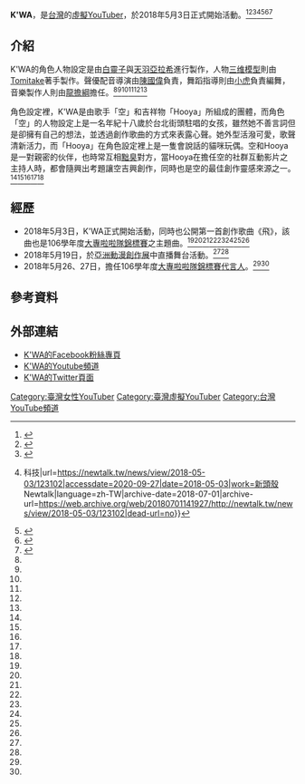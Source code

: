 
{{Infobox YouTube personality|name=K′WA|image=|image_size=|caption=|occupation=[[虛擬YouTuber|虛擬YouTuber]]、虛擬[[歌手|歌手]]、[[偶像|偶像]]|channel_url=UCyZZMKRn-mUEkPzaqa9b6bg|channel_display_name=KITSUNEKON|years_active=2018年5月3日－|genre=[[音樂|音樂]]、遊戲直播|subscribers=1.39萬人|subscriber_date=2020-12-24|views=1,019,111次|view_date=2020-12-24|stats_update=2020年09月28日}}

'''K'WA'''，是[[臺灣|台灣]]的[[虛擬YouTuber|虛擬YouTuber]]，於2018年5月3日正式開始活動。<ref name=":0">{{Cite web|title=獨家專訪KKBOX，台灣第一個華語唱跳VTuber團體是怎麼誕生的？｜數位時代|url=https://www.bnext.com.tw/article/51708/kkbox-virtual-youtuber-vtuber-kwa|accessdate=2020-09-27|date=2018-12-19|work=數位時代|archive-date=2018-12-20|archive-url=https://web.archive.org/web/20181220135626/https://www.bnext.com.tw/article/51708/kkbox-virtual-youtuber-vtuber-kwa|dead-url=no}}</ref><ref name=":1">{{Cite web|title=台灣原生虛擬YouTuber「K'WA」亮相，預告PF28公開現身|url=https://www.4gamers.com.tw/news/detail/34832/taiwan-original-virtual-youtube-kwa-is-here|accessdate=2020-09-27|last=4Gamers|work=4Gamers 官方網站|language=zh-Hant}}</ref><ref name=":2">{{Cite web|title=台灣首組華語虛擬Youtuber團體「K’WA」出道！吉祥物Hooya萌翻天|url=https://www.kkbox.com/tw/tc/column/showbiz-0-5891-1.html|accessdate=2020-09-27|work=KKBOX|language=zh-hant}}</ref><ref name=":3">{{Cite web|title=台灣首位！ 華語創作Vtuber 團體「K′WA」出道 {{!}} 科技|url=https://newtalk.tw/news/view/2018-05-03/123102|accessdate=2020-09-27|date=2018-05-03|work=新頭殼 Newtalk|language=zh-TW|archive-date=2018-07-01|archive-url=https://web.archive.org/web/20180701141927/http://newtalk.tw/news/view/2018-05-03/123102|dead-url=no}}</ref><ref name=":4">{{Cite web|title=開創華語音樂新可能！KKBOX 催生台灣首個虛擬創作歌手 K′WA|url=http://technews.tw/2018/05/03/kkbox-introducing-the-first-virtual-youtuber-kwa-in-taiwan/|accessdate=2020-09-27|work=TechNews 科技新報|language=zh-TW|archive-date=2020-11-30|archive-url=https://web.archive.org/web/20201130151119/https://technews.tw/2018/05/03/kkbox-introducing-the-first-virtual-youtuber-kwa-in-taiwan/|dead-url=no}}</ref><ref name=":5">{{Cite web|title=華語創作Vtuber團體「K'WA」正式出道！成為首位大專體育賽事虛擬代言人 :: 遊戲基地 gamebase|url=https://www.gamebase.com.tw/news/topic/99003322/|accessdate=2020-09-27|work=www.gamebase.com.tw|language=zh-tw}}</ref><ref name=":6">{{Cite web|title=美少女「空」搭配吉祥物「Hooya」台灣首個華語創作 Vtuber 團體「K’WA」正式出道|url=https://gnn.gamer.com.tw/detail.php?sn=162124|accessdate=2020-09-27|last=巴哈姆特|work=巴哈姆特電玩資訊站|archive-date=2020-11-09|archive-url=https://web.archive.org/web/20201109034917/https://gnn.gamer.com.tw/detail.php?sn=162124|dead-url=no}}</ref>

== 介紹 ==
K'WA的角色人物設定是由[[白靈子|白靈子]]與[[天羽亞拉希|天羽亞拉希]]進行製作，人物[[三维模型|三维模型]]則由[[Tomitake|Tomitake]]著手製作。聲優配音導演由[[陳國偉_(配音員)|陳國偉]]負責，舞蹈指導則由[[小虎|小虎]]負責編舞，音樂製作人則由[[龍擔綱|龍擔綱]]擔任。<ref name=":0" /><ref name=":1" /><ref name=":2" /><ref name=":3" /><ref name=":5" /><ref name=":6" />

角色設定裡，K'WA是由歌手「空」和吉祥物「Hooya」所組成的團體，而角色「空」的人物設定上是一名年紀十八歲於台北街頭駐唱的女孩，雖然她不善言詞但是卻擁有自己的想法，並透過創作歌曲的方式來表露心聲。她外型活潑可愛，歌聲清新活力，而「Hooya」在角色設定裡上是一隻會說話的貓咪玩偶。空和Hooya是一對親密的伙伴，也時常互相[[黜臭|黜臭]]對方，當Hooya在擔任空的社群互動影片之主持人時，都會隨興出考題讓空吉興創作，同時也是空的最佳創作靈感來源之一。<ref name=":0" /><ref name=":1" /><ref name=":3" /><ref name=":5" /><ref name=":6" />

== 經歷 ==

* 2018年5月3日，K'WA正式開始活動，同時也公開第一首創作歌曲《飛》，該曲也是106學年度[[大專啦啦隊錦標賽|大專啦啦隊錦標賽]]之主題曲。<ref name=":0" /><ref name=":1" /><ref name=":2" /><ref name=":2" /><ref name=":3" /><ref name=":4" /><ref name=":5" /><ref name=":6" />
* 2018年5月19日，於[[開拓動漫祭|亞洲動漫創作展]]中直播舞台活動。<ref name=":1" /><ref name=":3" />
* 2018年5月26、27日，擔任106學年度[[大專啦啦隊錦標賽|大專啦啦隊錦標賽]][[代言人|代言人]]。<ref name=":1" /><ref name=":3" />

== 參考資料 ==
<references />

== 外部連結 ==

* [https://www.facebook.com/VtuberKon/about/?ref=page_internal K'WA的Facebook粉絲專頁]
* [https://www.youtube.com/c/KWAkicknmusic?fbclid=IwAR06vYAimNnwPdbzsx0kuR6Avo0WRVXJQ8ITc1vee_PgAt6r3Z6Fike7TJI K'WA的Youtube頻道] {{Wayback|url=https://www.youtube.com/c/KWAkicknmusic?fbclid=IwAR06vYAimNnwPdbzsx0kuR6Avo0WRVXJQ8ITc1vee_PgAt6r3Z6Fike7TJI |date=20220327074640 }}
* [https://twitter.com/kwa_kon?fbclid=IwAR0y-541id3xZc3ylqAu5OOTpJquROw-qkKBlHfuFM8dRnzUyVWdWO8yMeE K'WA的Twitter頁面]
{{虚拟YouTuber}}
[[Category:臺灣女性YouTuber|Category:臺灣女性YouTuber]]
[[Category:臺灣虛擬YouTuber|Category:臺灣虛擬YouTuber]]
[[Category:台灣YouTube頻道|Category:台灣YouTube頻道]]